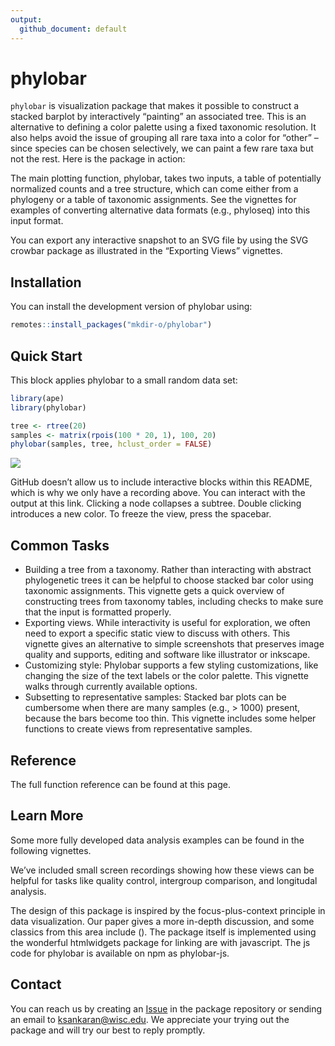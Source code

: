 ```yaml
---
output: 
  github_document: default
---
```


# phylobar

`phylobar` is visualization package that makes it possible to construct a
stacked barplot by interactively "painting" an associated tree. This is an
alternative to defining a color palette using a fixed taxonomic resolution. It
also helps avoid the issue of grouping all rare taxa into a color for "other" --
since species can be chosen selectively, we can paint a few rare taxa but not
the rest. Here is the package in action:

The main plotting function, phylobar, takes two inputs, a table of potentially
normalized counts and a tree structure, which can come either from a phylogeny
or a table of taxonomic assignments. See the vignettes for examples of
converting alternative data formats (e.g., phyloseq) into this input format.

You can export any interactive snapshot to an SVG file by using the SVG crowbar
package as illustrated in the "Exporting Views" vignettes.

## Installation
You can install the development version of phylobar using: 

```r
remotes::install_packages("mkdir-o/phylobar")
```

## Quick Start

This block applies phylobar to a small random data set:

```r
library(ape)
library(phylobar)

tree <- rtree(20)
samples <- matrix(rpois(100 * 20, 1), 100, 20)
phylobar(samples, tree, hclust_order = FALSE)
```

![](README_files/figure-gfm/rtree_recording.gif)

GitHub doesn't allow us to include interactive blocks within this README, which
is why we only have a recording above. You can interact with the output at this
link. Clicking a node collapses a subtree. Double clicking introduces a new
color. To freeze the view, press the spacebar.

## Common Tasks

* Building a tree from a taxonomy. Rather than interacting with abstract phylogenetic trees it can be helpful to choose stacked bar color using taxonomic assignments. This vignette gets a quick overview of constructing trees from taxonomy tables, including checks to make sure that the input is formatted properly.  
* Exporting views. While interactivity is useful for exploration, we often need to export a specific static view to discuss with others. This vignette gives an alternative to simple screenshots that preserves image quality and supports, editing and software like illustrator or inkscape.
* Customizing style: Phylobar supports a few styling customizations, like changing the size of the text labels or the color palette. This vignette walks through currently available options.  
* Subsetting to representative samples: Stacked bar plots can be cumbersome when there are many samples (e.g., > 1000) present, because the bars become too thin. This vignette includes some helper functions to create views from representative samples.

## Reference
The full function reference can be found at this page.

## Learn More
Some more fully developed data analysis examples can be found in the following
vignettes.

We've included small screen recordings showing how these views can be helpful
for tasks like quality control, intergroup comparison, and longitudal analysis.

The design of this package is inspired by the focus-plus-context principle in
data visualization. Our paper gives a more in-depth discussion, and some
classics from this area include (). The package itself is implemented using the
wonderful htmlwidgets package for linking are with javascript. The js code for
phylobar is available on npm as phylobar-js.

## Contact

You can reach us by creating an
[Issue](https://github.com/mkdiro-O/phylobar/issues) in the package repository
or sending an email to [ksankaran@wisc.edu](mailto:ksankaran@wisc.edu). We
appreciate your trying out the package and will try our best to reply promptly.